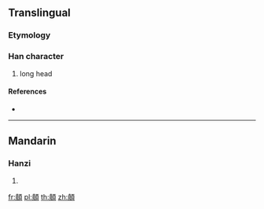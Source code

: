 {{character info/new}}
==Translingual==

===Etymology===
{{Han compound|堯|頁|c1=p|c2=s|t2=head|ls=psc}}

===Han character===
{{Han char|rn=181|rad=頁|as=12|sn=21|four=41286|canj=GUMBC}}

# long head

====References====
* {{Han ref|kx=1409.230|dkj=43675|dj=1927.350|hdz=74390.170|uh=9864|ud=39012|bh=F672|bd=63090}}

----

==Mandarin==

===Hanzi===
{{cmn-hanzi|pin=[[qīn]] ([[qin1]]), [[rào]] ([[rao4]]), [[yǎn]] ([[yan3]])|wg=ch'in<sup>1</sup>, jao<sup>4</sup>, yen<sup>3</sup>}}

# {{defn|lang=cmn|sort=頁12}}

[[fr:顤]]
[[pl:顤]]
[[th:顤]]
[[zh:顤]]